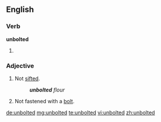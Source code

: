 ==English==

===Verb===
'''unbolted'''
# {{en-past of|unbolt}}

===Adjective===
{{en-adj|-}}

# Not [[sift]]ed.
#: '''''unbolted''' flour''
# Not fastened with a [[bolt]].

[[de:unbolted]]
[[mg:unbolted]]
[[te:unbolted]]
[[vi:unbolted]]
[[zh:unbolted]]